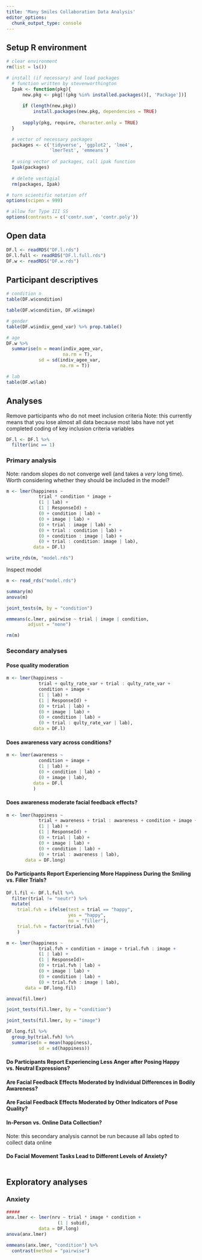 ---
title: 'Many Smiles Collaboration Data Analysis'
editor_options:
  chunk_output_type: console
---
## Setup R environment
```{r message = FALSE, results = "hide"}
# clear environment
rm(list = ls())

# install (if necessary) and load packages
  # function written by stevenworthington 
  Ipak <- function(pkg){
      new.pkg <- pkg[!(pkg %in% installed.packages()[, 'Package'])]
      
      if (length(new.pkg)) 
          install.packages(new.pkg, dependencies = TRUE)
      
      sapply(pkg, require, character.only = TRUE)
  }

  # vector of necessary packages
  packages <- c('tidyverse', 'ggplot2', 'lme4',
                'lmerTest', 'emmeans')
  
  # using vector of packages, call ipak function
  Ipak(packages)
  
  # delete vestigial
  rm(packages, Ipak)

# turn scientific notation off
options(scipen = 999)

# allow for Type III SS
options(contrasts = c('contr.sum', 'contr.poly'))
```

## Open data
```{r}
DF.l <- readRDS("DF.l.rds")
DF.l.full <- readRDS("DF.l.full.rds")
DF.w <- readRDS("DF.w.rds")
```

## Participant descriptives
```{r}
# condition n
table(DF.w$condition)

table(DF.w$condition, DF.w$image)

# gender
table(DF.w$indiv_gend_var) %>% prop.table()

# age
DF.w %>% 
  summarise(m = mean(indiv_agee_var,
                     na.rm = T),
            sd = sd(indiv_agee_var,
                    na.rm = T))

# lab
table(DF.w$lab)
```

## Analyses
Remove participants who do not meet inclusion criteria
Note: this currently means that you lose almost all data because most labs have not yet completed coding of key inclusion criteria variables
```{r}
DF.l <- DF.l %>% 
  filter(inc == 1)
```

### Primary analysis
Note: random slopes do not converge well (and takes a *very* long time). 
Worth considering whether they should be included in the model?
```{r eval = FALSE}
m <- lmer(happiness ~ 
            trial * condition * image + 
            (1 | lab) +
            (1 | ResponseId) + 
            (0 + condition | lab) +
            (0 + image | lab) +
            (0 + trial : image | lab) +
            (0 + trial : condition | lab) +
            (0 + condition : image | lab) +
            (0 + trial : condition: image | lab),
          data = DF.l)

write_rds(m, "model.rds")
```

Inspect model
```{r}
m <- read_rds("model.rds")

summary(m)
anova(m)

joint_tests(m, by = "condition")

emmeans(c.lmer, pairwise ~ trial | image | condition,
        adjust = "none")

rm(m)
```

### Secondary analyses
#### Pose quality moderation
```{r}
m <- lmer(happiness ~ 
            trial + qulty_rate_var + trial : qulty_rate_var +
            condition + image +
            (1 | lab) + 
            (1 | ResponseId) + 
            (0 + trial | lab) + 
            (0 + image | lab) + 
            (0 + condition | lab) +  
            (0 + trial : qulty_rate_var | lab),
          data = DF.l)
```

#### Does awareness vary across conditions? 
```{r}
m <- lmer(awareness ~ 
            condition + image +
            (1 | lab) +
            (0 + condition | lab) +  
            (0 + image | lab),
          data = DF.l
          )
```

#### Does awareness moderate facial feedback effects?
```{r}
m <- lmer(happiness ~ 
            trial + awareness + trial : awareness + condition + image +
            (1 | lab) +
            (1 | ResponseId) +
            (0 + trial | lab) + 
            (0 + image | lab) + 
            (0 + condition | lab) +  
            (0 + trial : awareness | lab),
       data = DF.long)
```

#### Do Participants Report Experiencing More Happiness During the Smiling vs. Filler Trials?
```{r}
DF.l.fil <- DF.l.full %>% 
  filter(trial != "neutr") %>% 
  mutate(
    trial.fvh = ifelse(test = trial == "happy",
                       yes = "happy",
                       no = "filler"),
    trial.fvh = factor(trial.fvh)
    )

m <- lmer(happiness ~ 
            trial.fvh + condition + image + trial.fvh : image +
            (1 | lab) +
            (1 | ResponseId)+
            (0 + trial.fvh | lab) + 
            (0 + image | lab) + 
            (0 + condition | lab) +  
            (0 + trial.fvh : image | lab),
       data = DF.long.fil)

anova(fil.lmer)

joint_tests(fil.lmer, by = "condition")

joint_tests(fil.lmer, by = "image")

DF.long.fil %>% 
  group_by(trial.fvh) %>% 
  summarise(m = mean(happiness),
            sd = sd(happiness))  
```

#### Do Participants Report Experiencing Less Anger after Posing Happy vs. Neutral Expressions?

#### Are Facial Feedback Effects Moderated by Individual Differences in Bodily Awareness?

#### Are Facial Feedback Effects Moderated by Other Indicators of Pose Quality?

#### In-Person vs. Online Data Collection?
Note: this secondary analysis cannot be run because all labs opted to collect data online

#### Do Facial Movement Tasks Lead to Different Levels of Anxiety?
```{r}

```

## Exploratory analyses
### Anxiety
```{r}
#####
anx.lmer <- lmer(nrv ~ trial * image * condition + 
                   (1 | subid),
            data = DF.long)
anova(anx.lmer)

emmeans(anx.lmer, "condition") %>% 
  contrast(method = "pairwise")
```

